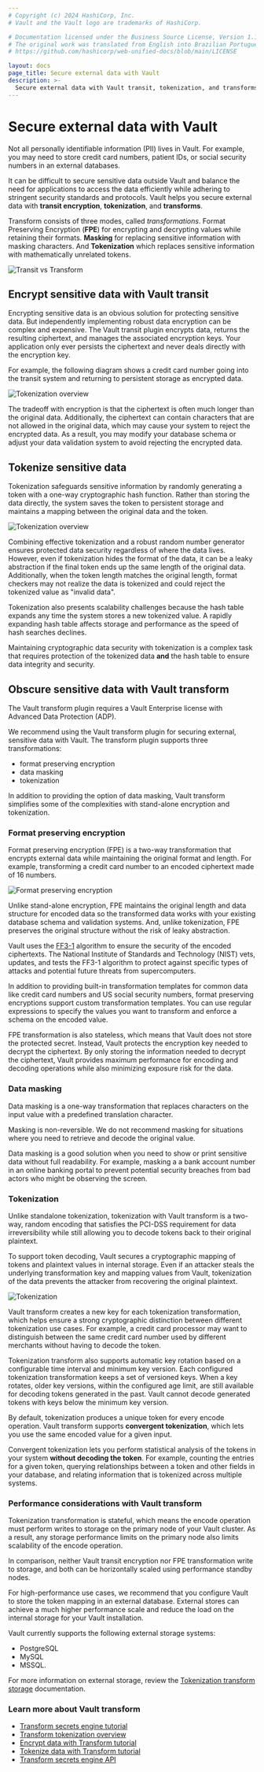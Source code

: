 ```yaml
---
# Copyright (c) 2024 HashiCorp, Inc.
# Vault and the Vault logo are trademarks of HashiCorp.

# Documentation licensed under the Business Source License, Version 1.1.
# The original work was translated from English into Brazilian Portuguese.
# https://github.com/hashicorp/web-unified-docs/blob/main/LICENSE

layout: docs
page_title: Secure external data with Vault
description: >-
  Secure external data with Vault transit, tokenization, and transforms.
---
```


# Secure external data with Vault

Not all personally identifiable information (PII) lives in Vault. For example,
you may need to store credit card numbers, patient IDs, or social security
numbers in an external databases.

It can be difficult to secure sensitive data outside Vault and balance the
need for applications to access the data efficiently while adhering to
stringent security standards and protocols. Vault helps you secure external data
with **transit encryption**, **tokenization**, and **transforms**.

Transform consists of three modes, called _transformations_. Format Preserving
Encryption (**FPE**) for encrypting and decrypting values while retaining their
formats. **Masking** for replacing sensitive information with masking
characters. And **Tokenization** which replaces sensitive information with
mathematically unrelated tokens.

![Transit vs Transform](/img/transit-or-transform.png)




## Encrypt sensitive data with Vault transit

Encrypting sensitive data is an obvious solution for protecting sensitive data.
But independently implementing robust data encryption can be complex and
expensive. The Vault transit plugin encrypts data, returns the resulting
ciphertext, and manages the associated encryption keys. Your application only
ever persists the ciphertext and never deals directly with the encryption key.

For example, the following diagram shows a credit card number going into the
transit system and returning to persistent storage as encrypted data.

<ImageConfig hideBorder>

![Tokenization overview](/img/vault-transit-secrets-engine-1.png)

</ImageConfig>

The tradeoff with encryption is that the ciphertext is often much longer than
the original data. Additionally, the ciphertext can contain characters that
are not allowed in the original data, which may cause your system to reject the
encrypted data. As a result, you may modify your database schema or adjust your
data validation system to avoid rejecting the encrypted data.

## Tokenize sensitive data

Tokenization safeguards sensitive information by randomly generating a token
with a one-way cryptographic hash function. Rather than storing the data
directly, the system saves the token to persistent storage and maintains a
mapping between the original data and the token.

<ImageConfig hideBorder>

![Tokenization overview](/img/traditional_tokenization.png)

</ImageConfig>

Combining effective tokenization and a robust random number generator ensures
protected data security regardless of where the data lives. However, even if
tokenization hides the format of the data, it can be a leaky abstraction if the
final token ends up the same length of the original data. Additionally, when the
token length matches the original length, format checkers may not realize the
data is tokenized and could reject the tokenized value as "invalid data".

Tokenization also presents scalability challenges because the hash table expands
any time the system stores a new tokenized value. A rapidly expanding hash table
affects storage and performance as the speed of hash searches declines.

Maintaining cryptographic data security with tokenization is a complex task that
requires protection of the tokenized data **and** the hash table to ensure data
integrity and security.

## Obscure sensitive data with Vault transform

<EnterpriseAlert>

  The Vault transform plugin requires a Vault Enterprise license with Advanced
  Data Protection (ADP).

</EnterpriseAlert>

We recommend using the Vault transform plugin for securing external, sensitive
data with Vault. The transform plugin supports three transformations:

- format preserving encryption
- data masking
- tokenization

In addition to providing the option of data masking, Vault transform simplifies
some of the complexities with stand-alone encryption and tokenization.

### Format preserving encryption

Format preserving encryption (FPE) is a two-way transformation that encrypts
external data while maintaining the original format and length. For example,
transforming a credit card number to an encoded ciphertext made of 16 numbers.

<ImageConfig hideBorder>

![Format preserving encryption](/img/vault-encoded-text.jpg)

</ImageConfig>

Unlike stand-alone encryption, FPE maintains the original length and data
structure for encoded data so the transformed data works with your existing
database schema and validation systems. And, unlike tokenization, FPE preserves
the original structure without the risk of leaky abstraction.

<Note title="FPE is secure">

  Vault uses
  the [FF3-1](https://csrc.nist.gov/publications/detail/sp/800-38g/rev-1/draft) algorithm
  to ensure the security of the encoded ciphertexts. The National Institute of
  Standards and Technology (NIST) vets, updates, and tests the FF3-1 algorithm
  to protect against specific types of attacks and potential future threats from
  supercomputers.

</Note>

In addition to providing built-in transformation templates for common data like
credit card numbers and US social security numbers, format preserving encryptions
support custom transformation templates. You can use regular expressions to
specify the values you want to transform and enforce a schema on the encoded
value.

FPE transformation is also stateless, which means that Vault does not store the
protected secret. Instead, Vault protects the encryption key needed to decrypt
the ciphertext. By only storing the information needed to decrypt the
ciphertext, Vault provides maximum performance for encoding and decoding
operations while also minimizing exposure risk for the data.


### Data masking

Data masking is a one-way transformation that replaces characters on the input
value with a predefined translation character.

<Warning title="Use with caution">

  Masking is non-reversible. We do not recommend masking for situations where
  you need to retrieve and decode the original value.

</Warning>

Data masking is a good solution when you need to show or print sensitive data
without full readability. For example, masking a a bank account number in an
online banking portal to prevent potential security breaches from bad actors who
might be observing the screen.

### Tokenization

Unlike standalone tokenization, tokenization with Vault transform is a two-way,
random encoding that satisfies the PCI-DSS requirement for data irreversibility
while still allowing you to decode tokens back to their original plaintext.

To support token decoding, Vault secures a cryptographic mapping of tokens and
plaintext values in internal storage. Even if an attacker steals the underlying
transformation key and mapping values from Vault, tokenization of the data
prevents the attacker from recovering the original plaintext.

<ImageConfig hideBorder>

![Tokenization](/img/vault-tokenization-transformation-1.png)

</ImageConfig>



Vault transform creates a new key for each tokenization transformation, which
helps ensure a strong cryptographic distinction between different tokenization
use cases. For example, a credit card processor may want to distinguish between
the same credit card number used by different merchants without having to decode
the token.

Tokenization transform also supports automatic key rotation based on a
configurable time interval and minimum key version. Each configured tokenization
transformation keeps a set of versioned keys. When a key rotates, older key
versions, within the configured age limit, are still available for decoding
tokens generated in the past. Vault cannot decode generated tokens with keys
below the minimum key version.

<Highlight title="Convergent tokenization">

  By default, tokenization produces a unique token for every encode operation.
  Vault transform supports **convergent tokenization**, which lets you use the
  same encoded value for a given input.

  Convergent tokenization lets you perform statistical analysis of the tokens
  in your system **without decoding the token**. For example, counting the
  entries for a given token, querying relationships between a token and other
  fields in your database, and relating information that is tokenized across
  multiple systems.

</Highlight>

### Performance considerations with Vault transform

Tokenization transformation is stateful, which means the encode operation must
perform writes to storage on the primary node of your Vault cluster. As a
result, any storage performance limits on the primary node also limits
scalability of the encode operation.

In comparison, neither Vault transit encryption nor FPE transformation write to
storage, and both can be horizontally scaled using performance standby nodes.

For high-performance use cases, we recommend that you configure Vault to store
the token mapping in an external database. External stores can achieve a much
higher performance scale and reduce the load on the internal storage for your
Vault installation.

Vault currently supports the following external storage systems:

- PostgreSQL
- MySQL
- MSSQL.

For more information on external storage, review the
[Tokenization transform storage](/vault/docs/secrets/transform/tokenization#storage)
documentation.

### Learn more about Vault transform

- [Transform secrets engine tutorial](/vault/tutorials/adp/transform)
- [Transform tokenization overview](/vault/docs/secrets/transform/tokenization)
- [Encrypt data with Transform tutorial](/vault/tutorials/adp/transform-code-example)
- [Tokenize data with Transform tutorial](/vault/tutorials/adp/tokenization)
- [Transform secrets engine API](/vault/api-docs/secret/transform)

